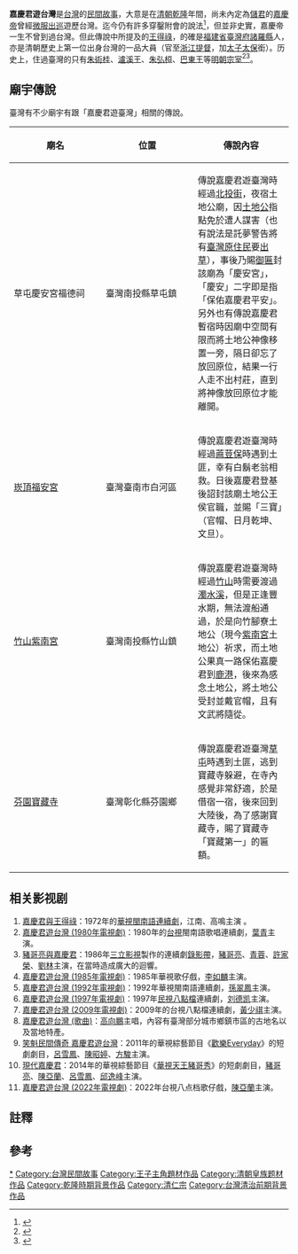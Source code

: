 {{Infobox Hokkien name
| title      = 嘉慶君遊台灣
| hanji      = 嘉慶君遊台灣
| poj        = Ka-khèng-kun iû Tâi-oân
| hanlo      = 
| tl         = Ka-khìng-kun iû Tâi-uân
| bp         = 
| hokkienipa = 
| context    = 
| image      = 
| caption    = 
}}
'''嘉慶君遊台灣'''是[[台灣|台灣]]的[[民間故事|民間故事]]，大意是在[[清朝|清朝]][[乾隆|乾隆]]年間，尚未內定為[[儲君|儲君]]的[[嘉慶帝|嘉慶帝]]曾經[[微服出巡|微服出巡]]遊歷台灣。迄今仍有許多穿鑿附會的說法<ref>{{cite web|url=https://www.taiwannews.com.tw/ch/news/1207223|author=林恆立|title=紅番薯皇帝麵 嘉慶傳說現新意|publisher=[[中央通訊社|中央社]]|date=2010-03-19|accessdate=2021-06-20|language=zh-tw|quote=南投竹山的紅番薯，形小味美，傳聞嘉慶皇帝遊台灣時特別喜歡品嚐。……「番薯好吃免大條」，竹山鎮的農特產紅番薯，形狀雖小卻特別好吃，古來即享有盛名；加上「嘉慶君遊台灣」的傳說，竹山番薯因而聲名大噪。|archive-date=2021-06-28|archive-url=https://web.archive.org/web/20210628183713/https://www.taiwannews.com.tw/ch/news/1207223|dead-url=no}}</ref>，但並非史實，嘉慶帝一生不曾到過台灣。但此傳說中所提及的[[王得祿|王得祿]]，的確是[[福建省_(清)|福建省]][[臺灣府|臺灣府]][[諸羅縣|諸羅縣]]人，亦是清朝歷史上第一位出身台灣的一品大員（官至[[浙江|浙江]][[提督|提督]]，加[[太子太保|太子太保]]銜）。历史上，住過臺灣的只有[[朱術桂|朱術桂]]、[[瀘溪王|瀘溪王]]、[[朱弘桓|朱弘桓]]、[[朱儼鈺#家族|巴東王]]等[[明朝宗室|明朝宗室]]<ref>{{Cite news|url=http://blog.xuite.net/tropicofcancer/2327/13446051-%E8%90%BD%E9%9B%A3%E7%8E%8B%E7%88%BA-%E6%98%8E%E6%9C%9D%E5%AF%A7%E9%9D%96%E7%8E%8B%E6%82%B2%E5%8A%87%E7%9A%84%E4%B8%80%E7%94%9F5%E4%B9%8B1|title=落難王爺-明朝寧靖王悲劇的一生5之1|last=(tropicofcancer)|first=嚕嚕米|newspaper=隨意窩 Xuite日誌|accessdate=2018-07-28|archive-date=2020-06-09|archive-url=https://web.archive.org/web/20200609065608/https://blog.xuite.net/tropicofcancer/2327/13446051-%E8%90%BD%E9%9B%A3%E7%8E%8B%E7%88%BA-%E6%98%8E%E6%9C%9D%E5%AF%A7%E9%9D%96%E7%8E%8B%E6%82%B2%E5%8A%87%E7%9A%84%E4%B8%80%E7%94%9F5%E4%B9%8B1|dead-url=no}}</ref><ref>{{Cite book|title=《被誤解的臺灣史：1553-1860之史實未必是事實》|author=駱芬美|publisher=[[時報文化|時報文化]]|year=2013|isbn=9789571357287|location=台北市|pages=149}}</ref>。
{{Multiple image
|align=right
|direction =vertical
|width = 150
|image1 =嘉龍宮.jpg
|caption1 =有居民以為[[屏東縣|屏東縣]][[內埔鄉|內埔鄉]][[奉憲封禁古令埔碑|奉憲封禁古令埔碑]]是嘉慶帝來臺灣所立，所以立嘉龍宮紀念<ref name="鄭慧玟">{{cite journal |author=鄭慧玟|title=〈封禁古令埔碑落難老埤〉|journal=《六堆風雲》|issue=第39期|date=1992-09|publisher=六堆風雲雜誌社|location=|language=zh-tw}}</ref>。
|image2 =福德寺(石鵝土地公廟)左側石鵝2.jpg
|caption2 =[[福德寺石鵝|福德寺石鵝]]也傳說是嘉慶帝為鎮壓彰化縣風水而設<ref name="陳南榮">{{Cite news|url=|title=廟前擺石鵝 獨一無二|author=陳南榮|language=zh-tw|publisher=《聯合報》|date=1999-06-27|accessdate=}}</ref>。
|image3 =嘉慶君護衛將軍廟.jpg
|caption3 =[[大里區|大里區]]有傳說為護駕而死的[[嘉慶君護衛將軍廟|嘉慶君護衛將軍廟]]<ref name="黃俊昇">{{Cite news|url=http://www.cdns.com.tw/news.php?n_id=0&nc_id=41877|title=萬眾祠正名為「嘉慶君護衛將軍廟」|author=黃俊昇|language=zh-tw|publisher=《中華日報》|date=2015-08-13|accessdate=2017-08-02|archive-url=https://web.archive.org/web/20170802083817/http://www.cdns.com.tw/news.php?n_id=0&nc_id=41877|archive-date=2017-08-02|dead-url=yes}}</ref>。
}}

== 廟宇傳說 ==
臺灣有不少廟宇有跟「嘉慶君遊臺灣」相關的傳說。
{|class=wikitable
|-
!width=150px|廟名!!width=150px|位置!!傳說內容
|-
|草屯慶安宮福德祠||臺灣南投縣草屯鎮
|傳說嘉慶君遊臺灣時經過[[北投街|北投街]]，夜宿土地公廟，因[[土地公|土地公]]指點免於遭人謀害（也有說法是託夢警告將有[[臺灣原住民|臺灣原住民]]要[[出草|出草]]），事後乃賜[[御匾|御匾]]封該廟為「慶安宮」，「慶安」二字即是指「保佑嘉慶君平安」{{r|福德|page=87}}。另外也有傳說嘉慶君暫宿時因廟中空間有限而將土地公神像移置一旁，隔日卻忘了放回原位，結果一行人走不出村莊，直到將神像放回原位才能離開{{r|福德|page=87}}。
|-
|[[崁頂福安宮|崁頂福安宮]]||臺灣臺南市白河區
|傳說嘉慶君遊臺灣時經過[[蔴荳堡|蔴荳保]]時遇到土匪，幸有白鬍老翁相救{{r|福德|page=137}}{{r|神明傳說|page=69}}。日後嘉慶君登基後詔封該廟土地公王侯官職，並賜「三寶」（官帽、日月乾坤、文旦）{{NoteTag|一說「三寶」是被救當下便賞賜「老者」以表謝意{{r|神明傳說|page=70}}。}}{{r|福德|page=137}}。
|-
|[[竹山紫南宮|竹山紫南宮]]||臺灣南投縣竹山鎮
|傳說嘉慶君遊臺灣時經過[[竹山|竹山]]時需要渡過[[濁水溪|濁水溪]]，但是正逢豐水期，無法渡船通過，於是向竹腳寮土地公（現今[[紫南宮|紫南宮]]土地公）祈求，而土地公果真一路保佑嘉慶君到[[鹿港|鹿港]]，後來為感念土地公，將土地公受封並戴官帽，且有文武將隨從。
|-
|[[芬園寶藏寺|芬園寶藏寺]]||臺灣彰化縣芬園鄉
|傳說嘉慶君遊臺灣[[草屯|草屯]]時遇到土匪，逃到寶藏寺躲避，在寺內感覺非常舒適，於是借宿一宿，後來回到大陸後，為了感謝寶藏寺，賜了寶藏寺「寶藏第一」的匾額。
|}

== 相关影视剧 ==
#[[嘉慶君與王得祿|嘉慶君與王得祿]]：1972年的[[華視|華視]][[閩南語|閩南語]][[連續劇|連續劇]]，江南、高鳴主演 。
#[[嘉慶君遊台灣_(1980年電視劇)|嘉慶君遊台灣 (1980年電視劇)]]：1980年的[[台視|台視]]閩南語歌唱連續劇，[[葉青|葉青]]主演。
#[[豬哥亮與嘉慶君|豬哥亮與嘉慶君]]：1986年[[三立影視|三立影視]]製作的連續劇[[錄影帶|錄影帶]]，[[豬哥亮|豬哥亮]]、[[青蓉|青蓉]]、[[許家榮|許家榮]]、[[劉林|劉林]]主演，在當時造成廣大的迴響。
#[[嘉慶君遊台灣_(1985年電視劇)|嘉慶君遊台灣 (1985年電視劇)]]：1985年華視歌仔戲，[[李如麟|李如麟]]主演。
#[[嘉慶君遊台灣_(1992年電視劇)|嘉慶君遊台灣 (1992年電視劇)]]：1992年華視閩南語連續劇，[[孫翠鳳|孫翠鳳]]主演。
#[[嘉慶君遊台灣_(1997年電視劇)|嘉慶君遊台灣 (1997年電視劇)]]：1997年[[民視|民視]][[八點檔|八點檔]]連續劇，[[刘德凯|刘德凯]]主演。
#[[嘉慶君遊台灣_(2009年電視劇)|嘉慶君遊台灣 (2009年電視劇)]]：2009年的台視八點檔連續劇，[[黃少祺|黃少祺]]主演。
#[[嘉慶君遊台灣_(歌曲)|嘉慶君遊台灣 (歌曲)]]：[[高向鵬|高向鵬]]主唱，內容有臺灣部分城市鄉鎮市區的古地名以及當地特產。
#[[歡樂Everyday|笑魁民間傳奇 嘉慶君遊台灣]]：2011年的華視綜藝節目《[[歡樂Everyday|歡樂Everyday]]》的短劇劇目，[[呂雪鳳|呂雪鳳]]、[[陳昭婷|陳昭婷]]、[[方駿|方駿]]主演。
#[[華視天王豬哥秀|現代嘉慶君]]：2014年的華視綜藝節目《[[華視天王豬哥秀|華視天王豬哥秀]]》的短劇劇目，[[豬哥亮|豬哥亮]]、[[陳亞蘭|陳亞蘭]]、[[呂雪鳳|呂雪鳳]]、[[邱逸峰|邱逸峰]]主演。
#[[嘉慶君遊台灣_(2022年電視劇)|嘉慶君遊台灣 (2022年電視劇)]]：2022年台視八点档歌仔戲，[[陳亞蘭|陳亞蘭]]主演。

== 註釋 ==
{{NoteFoot}}

== 參考 ==
{{Reflist|2|refs=
<ref name="福德">{{cite book |author=楊逢元 |title= 《福德好神》 |publisher=晴易文坊 |date=2012-06 |isbn=978-986-84358-7-2 }}</ref>
<ref name="神明傳說">{{cite book|author=許書銘、簡辰全、洪郁程 |title=《南瀛神明傳說誌》|publisher=臺南縣政府 |isbn=978-986-02-3581-4 |date=2010-06 }}</ref>
}}

[[Category:嘉慶君遊台灣|*]]
[[Category:台灣民間故事|Category:台灣民間故事]]
[[Category:王子主角題材作品|Category:王子主角題材作品]]
[[Category:清朝皇族题材作品|Category:清朝皇族题材作品]]
[[Category:乾隆時期背景作品|Category:乾隆時期背景作品]]
[[Category:清仁宗|Category:清仁宗]]
[[Category:台灣清治前期背景作品|Category:台灣清治前期背景作品]]